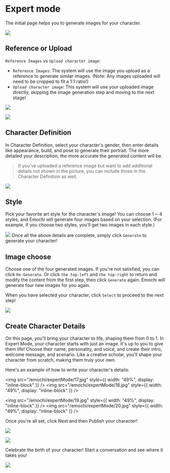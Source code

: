 # Expert mode

The initial page helps you to generate images for your character.

![](/emochi/expertMode/11.jpg)

## Reference or Upload

`Reference Images` vs `Upload character image`:

- `Reference Images`: The system will use the image you upload as a reference to generate
  similar images. (Note: Any images uploaded will need to be cropped to fit a 1:1 ratio!)
- `Upload character image`: This system will use your uploaded image directly, skipping the
  image generation step and moving to the next stage!

![](/emochi/expertMode/12.jpg)

![](/emochi/expertMode/13.jpg)

## Character Definition

In Character Definition, select your character's gender, then enter details like appearance,
build, and pose to generate their portrait. The more detailed your description, the more accurate
the generated content will be.

> If you've uploaded a reference image but want to add additional details not
> shown in the picture, you can include those in the Character Definition as
> well.

![](/emochi/expertMode/14.jpg)

## Style

Pick your favorite art style for the character's image! You can choose 1 ~ 4 styles, and Emochi will
generate four images based on your selection. (For example, if you choose two styles, you'll get two
images in each style.)

![](/emochi/expertMode/15.jpg)
Once all the above details are complete, simply click `Generate` to generate your character!

## Image choose

Choose one of the four generated images.
If you're not satisfied, you can click `Re-Generate`. Or click `the top-left` and `the top-right`
to return and modify the content from the first step, then click `Generate` again. Emochi will generate
four new images for you again.

When you have selected your character, click `Select` to proceed to the next step!

![](/emochi/expertMode/16.jpg)

## Create Character Details

On this page, you'll bring your character to life, shaping them from 0 to 1.
In Expert Mode, your character starts with just an image. It's up to you to give them life! Choose their
name, personality, and voice, and create their intro, welcome message, and scenario. Like a creative scholar,
you'll shape your character from scratch, making them truly your own.

Here's an example of how to write your character's details:

<img
  src="/emochi/expertMode/17.jpg"
  style={{ width: "49%", display: "inline-block" }}
/>
<img
  src="/emochi/expertMode/18.jpg"
  style={{ width: "49%", display: "inline-block" }}
/>

<img
  src="/emochi/expertMode/19.jpg"
  style={{ width: "49%", display: "inline-block" }}
/>
<img
  src="/emochi/expertMode/20.jpg"
  style={{ width: "49%", display: "inline-block" }}
/>

Once you're all set, click Next and then Publish your character!

![](/emochi/expertMode/21.jpg)

![](/emochi/expertMode/22.jpg)

Celebrate the birth of your character! Start a conversation and see where it takes you!

![](/emochi/expertMode/23.jpg)
